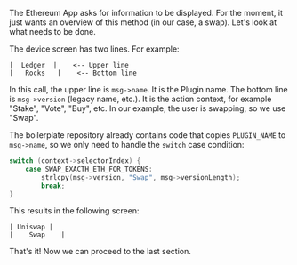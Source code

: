 The Ethereum App asks for information to be displayed. For the moment, it just wants an overview of this method (in our case, a swap). Let's look at what needs to be done.

The device screen has two lines. For example:
```
|  Ledger  |    <-- Upper line
|   Rocks   |    <-- Bottom line
```

In this call, the upper line is `msg->name`. It is the Plugin name.
The bottom line is `msg->version` (legacy name, etc.). It is the action context, for example "Stake", "Vote", "Buy", etc. In our example, the user is swapping, so we use "Swap".

The boilerplate repository already contains code that copies `PLUGIN_NAME` to `msg->name`, so we only need to handle the `switch` case condition:
```c
switch (context->selectorIndex) {
    case SWAP_EXACTH_ETH_FOR_TOKENS:
        strlcpy(msg->version, "Swap", msg->versionLength);
        break;
}
```

This results in the following screen:
```
| Uniswap |
|    Swap    |
```

That's it! Now we can proceed to the last section.
